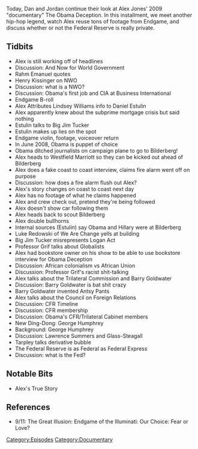 {{DEFAULTSORT:
    #_EPISODE_0230B:Obama Deception, Part 2
}}{{Episode
    | title           = Obama Deception, Part 2
    | caption         = Listen to this episode on [https://knowledgefight.libsyn.com/knowledge-fight-obama-deception-part-2 Libsyn] [https://open.spotify.com/episode/6yoHyaz9UqctOBm78TiHcx Spotify], Read the [[Transcript/230B: Obama Deception, Part 2|Unofficial Transcript]]
    | episodeNumber   = 230B
    | length          = 01:58:22
    | airDate         = November 20, 2018
    | episodeType     = [[:Category:Documentary|Documentary]]
    | appearance      = [[Webster Tarpley]], [[Gerald Celente]], [[Big Jim Tucker]], [[Gideon Rachman]], [[Rahm Emanuel]], [[Henry Kissinger]], [[Daniel Estulin]], [[Lindsey Williams]], [[George Noory]], [[Luke Rudkowski]], [[Professor Grif]], [[Barry Goldwater]], [[George Humphrey]], [[Lawrence Summers]]
    | previousEpisode = [[230A: Obama Deception, Part 1]]
    | nextEpisode     = [[230C: Obama Deception, Part 3]]
}}

{{Stub}}

Today, Dan and Jordan continue their look at Alex Jones' 2009 "documentary" The Obama Deception. In this installment, we meet another hip-hop legend, watch Alex reuse tons of footage from Endgame, and discuss whether or not the Federal Reserve is really private.

==Tidbits==

*Alex is still working off of headlines
*Discussion: And Now for World Government
*Rahm Emanuel quotes
*Henry Kissinger on NWO
*Discussion: what is a NWO?
*Discussion: Obama's first job and CIA at Business International
*Endgame B-roll
*Alex Attributes Lindsey Williams info to Daniel Estulin
*Alex apparently knew about the subprime mortgage crisis but said nothing
*Estulin talks to Big Jim Tucker
*Estulin makes up lies on the spot
*Endgame violin, footage, voiceover return
*In June 2008, Obama is puppet of choice
*Obama ditched journalists on campaign plane to go to Bilderberg!
*Alex heads to Westfield Marriott so they can be kicked out ahead of Bilderberg
*Alex does a fake coast to coast interview, claims fire alarm went off on purpose
*Discussion: how does a fire alarm flush out Alex?
*Alex's story changes on coast to coast next day
*Alex has no footage of what he claims happened
*Alex and crew check out, pretend they're being followed
*Alex doesn't show car following them
*Alex heads back to scout Bilderberg
*Alex double bullhorns
*Internal sources (Estulin) say Obama and Hillary were at Bilderberg
*Luke Redowski of We Are Change yells at building
*Big Jim Tucker misrepresents Logan Act
*Professor Grif talks about Globalists
*Alex had bookstore owner on his show to be able to use bookstore interview for Obama Deception
*Discussion: African colonialism vs African Union
*Discussion: Professor Grif's racist shit-talking
*Alex talks about the Trilateral Commission and Barry Goldwater
*Discussion: Barry Goldwater is bat shit crazy
*Barry Goldwater invented Antsy Pants
*Alex talks about the Council on Foreign Relations
*Discussion: CFR Timeline
*Discussion: CFR membership
*Discussion: Obama's CFR/Trilateral Cabinet members
*New Ding-Dong: George Humphrey
*Background: George Humphrey
*Discussion: Lawrence Summers and Glass-Steagall
*Tarpley talks derivative bubble
*The Federal Reserve is as Federal as Federal Express
*Discussion: what is the Fed?

==Notable Bits==

*Alex's True Story

==References==

*9/11: The Great Illusion: Endgame of the Illuminati: Our Choice: Fear or Love?

[[Category:Episodes]]
[[Category:Documentary]]
